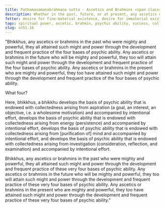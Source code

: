 ```yaml
---
title: Paṭhamasamaṇabrāhmaṇa sutta - Ascetics and Brahmins <span class="text-sm">(First)</span>
description: Whether in the past, future, or at present, any ascetics or brahmins who are mighty and powerful have attained such might and power through the development and frequent practice of the four bases of psychic ability.
fetter: desire for fine-material existence, desire for immaterial existence, conceit, restlessness, ignorance
tags: spiritual power, ascetic, brahmin, psychic ability, success, collectedness, aspiration, persistence, energy, mind, investigation, reflection, close examination, sn, sn45-56, sn51
slug: sn51.16
---
```


"Bhikkhus, any ascetics or brahmins in the past who were mighty and powerful, they all attained such might and power through the development and frequent practice of the four bases of psychic ability. Any ascetics or brahmins in the future who will be mighty and powerful, they too will attain such might and power through the development and frequent practice of the four bases of psychic ability. Any ascetics or brahmins in the present who are mighty and powerful, they too have attained such might and power through the development and frequent practice of the four bases of psychic ability.

What four?

Here, bhikkhus, a bhikkhu develops the basis of psychic ability that is endowed with collectedness arising from aspiration (a goal, an interest, an objective, i.e. a wholesome motivation) and accompanied by intentional effort, develops the basis of psychic ability that is endowed with collectedness arising from energy (persistence) and accompanied by intentional effort, develops the basis of psychic ability that is endowed with collectedness arising from [purification of] mind and accompanied by intentional effort, and develops the basis of psychic ability that is endowed with collectedness arising from investigation (consideration, reflection, and examination) and accompanied by intentional effort.

Bhikkhus, any ascetics or brahmins in the past who were mighty and powerful, they all attained such might and power through the development and frequent practice of these very four bases of psychic ability. Any ascetics or brahmins in the future who will be mighty and powerful, they too will attain such might and power through the development and frequent practice of these very four bases of psychic ability. Any ascetics or brahmins in the present who are mighty and powerful, they too have attained such might and power through the development and frequent practice of these very four bases of psychic ability."